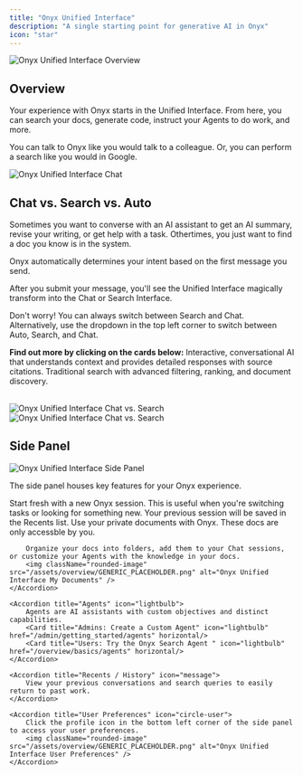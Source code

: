 ```yaml
---
title: "Onyx Unified Interface"
description: "A single starting point for generative AI in Onyx"
icon: "star"
---
```


<img className="rounded-image" src="/assets/overview/core_features/onyx_ui_starting_page.png" alt="Onyx Unified Interface Overview" />

## Overview

Your experience with Onyx starts in the Unified Interface. From here, you can search your docs, generate code, instruct your Agents to do work, and more.

You can talk to Onyx like you would talk to a colleague. Or, you can perform a search like you would in Google.

<img className="rounded-image" src="/assets/overview/core_features/start_chat.png" alt="Onyx Unified Interface Chat" />

## Chat vs. Search vs. Auto

Sometimes you want to converse with an AI assistant to get an AI summary, revise your writing, or get help with a task. Othertimes, you just want to find a doc you know is in the system.

<Tip>Onyx automatically determines your intent based on the first message you send.</Tip>

After you submit your message, you'll see the Unified Interface magically transform into the Chat or Search Interface. 

Don't worry! You can always switch between Search and Chat. Alternatively, use the dropdown in the top left corner to switch between Auto, Search, and Chat.

**Find out more by clicking on the cards below:**
<Columns cols={2}>
    <Card title="Chat" icon="comment" href="/overview/basics/chat">
        Interactive, conversational AI that understands context and provides detailed responses with source citations.
    </Card>
    <Card title="Search" icon="magnifying-glass" href="/overview/basics/search">
        Traditional search with advanced filtering, ranking, and document discovery.
    </Card>
</Columns>

<br />

<Frame caption="Chat Interface">
    <img className="rounded-image" src="/assets/overview/core_features/chat_ui.png" alt="Onyx Unified Interface Chat vs. Search" />
</Frame>
<br />
<Frame caption="Search Interface">
    <img className="rounded-image" src="/assets/overview/core_features/search_ui.png" alt="Onyx Unified Interface Chat vs. Search" />
</Frame>

## Side Panel

<img className="rounded-image" src="/assets/overview/core_features/side_panel_rectangle.png" alt="Onyx Unified Interface Side Panel" />

The side panel houses key features for your Onyx experience.

<AccordionGroup>
    <Accordion title="New Session" icon="pen-to-square">
        Start fresh with a new Onyx session. This is useful when you're switching tasks or looking for something new. Your previous session will be saved in the Recents list.
    </Accordion>
    <Accordion title="My Documents" icon="folder">
        Use your private documents with Onyx. These docs are only accessble by you. 
        
        Organize your docs into folders, add them to your Chat sessions, or customize your Agents with the knowledge in your docs. 
        <img className="rounded-image" src="/assets/overview/GENERIC_PLACEHOLDER.png" alt="Onyx Unified Interface My Documents" />
    </Accordion>

    <Accordion title="Agents" icon="lightbulb">
        Agents are AI assistants with custom objectives and distinct capabilities.
        <Card title="Admins: Create a Custom Agent" icon="lightbulb" href="/admin/getting_started/agents" horizontal/>
        <Card title="Users: Try the Onyx Search Agent " icon="lightbulb" href="/overview/basics/agents" horizontal/>
    </Accordion>

    <Accordion title="Recents / History" icon="message">
        View your previous conversations and search queries to easily return to past work.
    </Accordion>

    <Accordion title="User Preferences" icon="circle-user">
        Click the profile icon in the bottom left corner of the side panel to access your user preferences.
        <img className="rounded-image" src="/assets/overview/GENERIC_PLACEHOLDER.png" alt="Onyx Unified Interface User Preferences" />
    </Accordion>
</AccordionGroup>